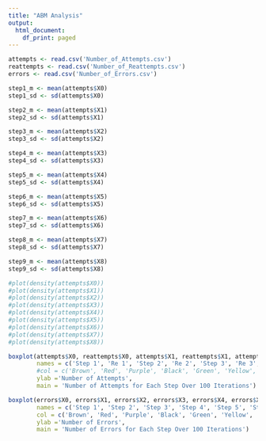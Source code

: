 ```yaml
---
title: "ABM Analysis"
output:
  html_document:
    df_print: paged
---
```


```r

attempts <- read.csv('Number_of_Attempts.csv')
reattempts <- read.csv('Number_of_Reattempts.csv')
errors <- read.csv('Number_of_Errors.csv')

```

```r

step1_m <- mean(attempts$X0)
step1_sd <- sd(attempts$X0)

step2_m <- mean(attempts$X1)
step2_sd <- sd(attempts$X1)

step3_m <- mean(attempts$X2)
step3_sd <- sd(attempts$X2)

step4_m <- mean(attempts$X3)
step4_sd <- sd(attempts$X3)

step5_m <- mean(attempts$X4)
step5_sd <- sd(attempts$X4)

step6_m <- mean(attempts$X5)
step6_sd <- sd(attempts$X5)

step7_m <- mean(attempts$X6)
step7_sd <- sd(attempts$X6)

step8_m <- mean(attempts$X7)
step8_sd <- sd(attempts$X7)

step9_m <- mean(attempts$X8)
step9_sd <- sd(attempts$X8)

```

```r

#plot(density(attempts$X0))
#plot(density(attempts$X1))
#plot(density(attempts$X2))
#plot(density(attempts$X3))
#plot(density(attempts$X4))
#plot(density(attempts$X5))
#plot(density(attempts$X6))
#plot(density(attempts$X7))
#plot(density(attempts$X8))

boxplot(attempts$X0, reattempts$X0, attempts$X1, reattempts$X1, attempts$X2, reattempts$X2, attempts$X3, reattempts$X3, attempts$X4, reattempts$X4, attempts$X5, reattempts$X5, attempts$X6, reattempts$X6, attempts$X7, reattempts$X7, attempts$X8, reattempts$X8,
        names = c('Step 1', 'Re 1', 'Step 2', 'Re 2', 'Step 3', 'Re 3', 'Step 4', 'Re 4', 'Step 5', 'Re 5', 'Step 6', 'Re 6', 'Step 7', 'Re 7', 'Step 8', 'Re 8', 'Step 9', 'Re 9'),
        #col = c('Brown', 'Red', 'Purple', 'Black', 'Green', 'Yellow', 'Orange', 'Pink', 'Blue'),
        ylab ='Number of Attempts',
        main = 'Number of Attempts for Each Step Over 100 Iterations')

boxplot(errors$X0, errors$X1, errors$X2, errors$X3, errors$X4, errors$X5, errors$X6, errors$X7, errors$X8,
        names = c('Step 1', 'Step 2', 'Step 3', 'Step 4', 'Step 5', 'Step 6', 'Step 7', 'Step 8', 'Step 9'),
        col = c('Brown', 'Red', 'Purple', 'Black', 'Green', 'Yellow', 'Orange', 'Pink', 'Blue'),
        ylab ='Number of Errors',
        main = 'Number of Errors for Each Step Over 100 Iterations')

```